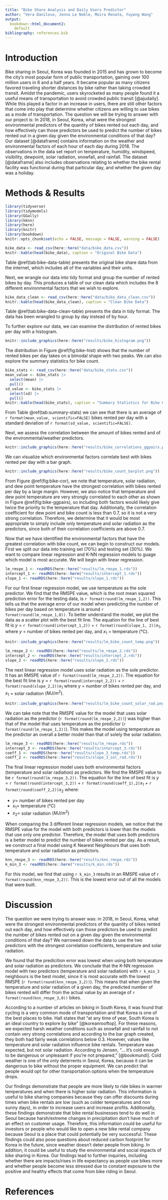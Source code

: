 ```yaml
---
title: "Bike Share Analysis and Daily Users Predictor"
author: "Vera Danilova, Jenna Le Noble, Moira Renata, Yuyang Wang"
output: 
  bookdown::html_document2:
    default
bibliography: references.bib
---
```



# Introduction

Bike sharing in Seoul, Korea was founded in 2015 and has grown to become the city’s most popular form of public transportation, gaining over 100 million users in 6 and a half years. It became popular as many citizens favored traveling shorter distances by bike rather than taking crowded transit. Amidst the pandemic, users skyrocketed as many people found it a useful means of transportation to avoid crowded public transit [@ajudaily]. While this played a factor in an increase in users, there are still other factors that come into play that determine whether citizens are willing to use bikes as a mode of transportation. The question we will be trying to answer with our project is: In 2018, in Seoul, Korea, what were the strongest environmental predictors of the quantity of bikes rented out each day, and how effectively can those predictors be used to predict the number of bikes rented out in a given day given the environmental conditions of that day? Our dataset [@dataframe] contains information on the weather and environmental factors of each hour of each day during 2018. The observations in the data set report on temperature, humidity, windspeed, visibility, dewpoint, solar radiation, snowfall, and rainfall. The dataset [@dataframe] also includes observations relating to whether the bike rental facility was functional during that particular day, and whether the given day was a holiday.

# Methods & Results

```r
library(tidyverse)
library(tidymodels)
library(GGally)
library(kknn)
library(here)
library(knitr)
library(bookdown)
knitr::opts_chunk$set(echo = FALSE, message = FALSE, warning = FALSE)
```

```r
bike_data <- read_csv(here::here("data/bike_data.csv"))
knitr::kable(head(bike_data), caption = "Original Bike Data")
```

Table \@ref(tab:bike-data-table) presents the original bike share data from the internet, which includes all of the variables and their units.

Next, we wrangle our data into tidy format and group the number of rented bikes by day. This produces a table of our clean data which includes the 8 different environmental factors that we wish to explore.

```r
bike_data_clean <- read_csv(here::here("data/bike_data_clean.csv"))
knitr::kable(head(bike_data_clean), caption = "Clean Bike Data")
```

Table \@ref(tab:bike-data-clean-table) presents the data in tidy format. The data has been wrangled to group by day instead of by hour.

To further explore our data, we can examine the distribution of rented bikes per day with a histogram.

```r

knitr::include_graphics(here::here("results/bike_histogram.png"))
```

The distribution in Figure \@ref(fig:bike-hist) shows that the number of rented bikes per day takes on a bimodal shape with two peaks. We can also explore the summary statistics for bike count.

```r
bike_stats <- read_csv(here::here("data/bike_stats.csv"))
mean_value <- bike_stats |>
  select(mean) |>
  pull()
sd_value <- bike_stats |>
  select(sd) |>
  pull()
knitr::kable(head(bike_stats), caption = "Summary Statistics for Bike Count")
```

From Table \@ref(tab:summary-stats) we can see that there is an average of `r format(mean_value, scientific=FALSE)` bikes rented per day with a standard deviation of `r format(sd_value, scientific=FALSE)`.

Next, we assess the correlation between the amount of bikes rented and of the environmental/weather predictors.

```r

knitr::include_graphics(here::here("results/bike_correlations_ggpairs.png"))
```

We can visualize which environmental factors correlate best with bikes rented per day with a bar graph.

```r

knitr::include_graphics(here::here("results/bike_count_barplot.png"))
```

From Figure \@ref(fig:bike-cor), we note that temperature, solar radiation, and dew point temperature have the strongest correlation with bikes rented per day by a large margin. However, we also notice that temperature and dew point temperature are very strongly correlated to each other as shown in Figure \@ref(fig:bike-ggpairs), so including both factors would likely give twice the priority to the temperature that day. Additionally, the correlation coefficient for dew point and bike count is less than 0.7, so it is not a very strong correlation. Therefore, we determine that it would be most appropriate to simply include only temperature and solar radiation as the predictors, since both of their correlation coefficients are above 0.7.

Now that we have identified the environmental factors that have the greatest correlation with bike count, we can begin to construct our models. First we split our data into training set (70%) and testing set (30%). We want to compare linear regression and K-NN regression models to guage which model is most accurate. We will begin with linear regression.

```r
lm_rmspe_1 <- readRDS(here::here("results/lm_rmspe_1.rds"))
intercept_1 <- readRDS(here::here("results/intercept_1.rds"))
slope_1 <- readRDS(here::here("results/slope_1.rds"))
```

For our first linear regression model, we use temperature as the sole predictor. We find that the RMSPE value, which is the root mean squared prediction error for the testing data, is `r format(round(lm_rmspe_1,2))`. This tells us that the average error of our model when predicting the number of bikes per day based on temperature is around `r format(round(lm_rmspe_1,0))`. To better understand the model, we plot the data as a scatter plot with the best fit line. The equation for the line of best fit is $y$ = `r format(round(intercept_1,2))` + `r format(round(slope_1, 2))`$x_1$, where $y$ = number of bikes rented per day, and $x_1$ = temperature (°C).

```r

knitr::include_graphics(here::here("results/lm_bike_count_temp.png"))
```

```r
lm_rmspe_2 <- readRDS(here::here("results/lm_rmspe_2.rds"))
intercept_2 <- readRDS(here::here("results/intercept_2.rds"))
slope_2 <- readRDS(here::here("results/slope_2.rds"))
```

The next linear regression model uses solar radiation as the sole predictor. It has an RMSPE value of `r format(round(lm_rmspe_2,2))`. The equation for the best fit line is $y$ = `r format(round(intercept_2,2))` + `r format(round(slope_2,2))`$x_1$ where $y$ = number of bikes rented per day, and $x_1$ = solar radiation $(MJ/m^2)$.

```r

knitr::include_graphics(here::here("results/lm_bike_count_solar_rad.png"))
```

We can take note that the RMSPE value for the model that uses solar radiation as the predictor (`r format(round(lm_rmspe_2,2))`) was higher than that of the model that uses temperature as the predictor (`r format(round(lm_rmspe_1,2))`). This makes the model using temperature as the predictor an overall a better model than that of solely the solar radiation. 

```r
lm_rmspe_3 <- readRDS(here::here("results/lm_rmspe.rds"))
intercept_3 <- readRDS(here::here("results/intercept_3.rds"))
coeff_1 <- readRDS(here::here("results/slope_3_temp.rds"))
coeff_2 <- readRDS(here::here("results/slope_3_sol_rad.rds"))
```

The final linear regression model uses both environmental factors (temperature and solar radiation) as predictors. We find the RMSPE value to be `r format(round(lm_rmspe_3,2))`. The equation for the line of best fit is $y$ = `r format(round(intercept_3,2))` + `r format(round(coeff_1),2)`$x_1$ + `r format(round(coeff_2,2))`$x_2$ where:

* $y =$ number of bikes rented per day
* $x_1 =$ temperature (°C)
* $x_2 =$ solar radiation $(MJ/m^2)$

When comparing the 3 different linear regression models, we notice that the RMSPE value for the model with both predictors is lower than the models that use only one predictor. Therefore, the model that uses both predictors is a better model to predict the number of bikes rented per day. As a result, we construct a final model using K Nearest Neighbours that uses both temperature and solar radiation as predictors. 

```r
knn_rmspe_3 <- readRDS(here::here("results/knn_rmspe.rds"))
k_min_3 <- readRDS(here::here("results/k_min.rds"))
```

For this model, we find that using `r k_min_3` results in an RMSPE value of `r format(round(knn_rmspe_3,2))`. This is the lowest error out of all the models that were built. 

# Discussion

The question we were trying to answer was: in 2018, in Seoul, Korea, what were the strongest environmental predictors of the quantity of bikes rented out each day, and how effectively can those predictors be used to predict the number of bikes rented out on a given day given the environmental conditions of that day? We narrowed down the data to use the two predictors with the strongest correlation coefficients, temperature and solar radiation. 

We found that the predicition error was lowest when using both temperature and solar radiation as predictors. We conclude that the K-NN regression model with two predictors (temperature and solar radiation) with `r k_min_3` neighbours is the best model, since it is most accurate with the lowest RMSPE (`r format(round(knn_rmspe_3,2))`). This means that when given the temperature and solar radiation of a given day, the predicted number of bikes rented will differ from the actual value by an average of `r format(round(knn_rmspe_3,0))` bikes. 

According to a number of articles on biking in South Korea, it was found that cycling is a very common mode of transportation and that Korea is one of the best places to bike. Hall states that "at any time of year, South Korea is an ideal country to explore by bike" [@koreanrooftop]. For these reasons, we expected harsh weather conditions such as snowfall and rainfall to not contain very strong correlations and according to the bar graph created, they both had fairly weak correlations below 0.3. However, values like temperature and solar radiation influence bike rentals. Temperature was expected, but not solar radiation. According to Jensen, "... it's cold enough to be dangerous or unpleasant if you're not prepared," [@bookmundi]. Cold weather is one of the only deterrents in Seoul, Korea, because it can be dangerous to bike without the proper equipment. We can predict that people would opt for other transportation options when the temperature drops.

Our findings demonstrate that people are more likely to ride bikes in warmer temperatures and when there is higher solar radiation. This information is useful to bike sharing companies because they can offer discounts during times when bike rentals are low (such as colder temperatures and non sunny days), in order to increase users and increase profits. Additionally, these findings demonstrate that bike rental businesses tend to do well in Seoul because harsh/extreme changes in precipitation don’t have much of an effect on customer usage. Therefore, this information could be useful for investors or people who would like to open a new bike rental company because Seoul is a place that could potentially be very successful. These findings could also pose questions about reduced carbon footprint for Korea in the future, since weather doesn't deter people from biking. In addition, it could be useful to study the environmental and social impacts of bike sharing in Korea. Our findings lead to further inquiries, including whether there are impacts/rises in life expectancy as people use bikes more and whether people become less stressed due to constant exposure to the positive and healthy effects that come from bike riding in Seoul.

# References